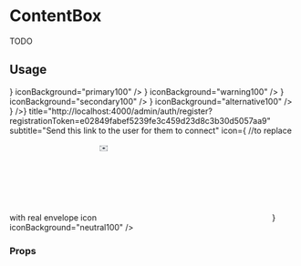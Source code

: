 <!--- ContentBox.stories.mdx --->


<Meta title="components/ContentBox" />

# ContentBox

TODO

## Usage

<Canvas>
  <Story name="base">
    <Stack size={4}>
      <ContentBox
        title="Read the documentation"
        subtitle="Discover the concepts, reference, guides and PlaySquares"
        icon={<InformationSquare />}
        iconBackground="primary100"
      />
      <ContentBox
        title="Code example"
        subtitle="Learn by testing real project developed by the community"
        icon={<CodeSquare />}
        iconBackground="warning100"
      />
      <ContentBox
        title="PlaySquare"
        subtitle="Discover the concepts, reference, guides and tutorials"
        icon={<Tutorial />}
        iconBackground="secondary100"
      />
      <ContentBox
        title="FeatherSquare"
        subtitle="Discover the concepts, reference, guides and tutorials"
        icon={<FeatherSquare />}
        iconBackground="alternative100"
      />
      <ContentBox
        endAction={<IconButton label="Duplicate" noBorder icon={<Duplicate />} />}
        title="http://localhost:4000/admin/auth/register?registrationToken=e02849fabef5239fe3c459d23d8c3b30d5057aa9"
        subtitle="Send this link to the user for them to connect"
        icon={
          //to replace with real envelope icon
          <svg xmlns="http://www.w3.org/2000/svg">
            <text
              transform="translate(-23 -9)"
              fill="#4B515A"
              fillRule="evenodd"
              fontSize="32"
              fontFamily="AppleColorEmoji, Apple Color Emoji"
            >
              <tspan x="23" y="36">
                ✉️
              </tspan>
            </text>
          </svg>
        }
        iconBackground="neutral100"
      />
    </Stack>
  </Story>
</Canvas>

### Props

<ArgsTable of={ContentBox} />
